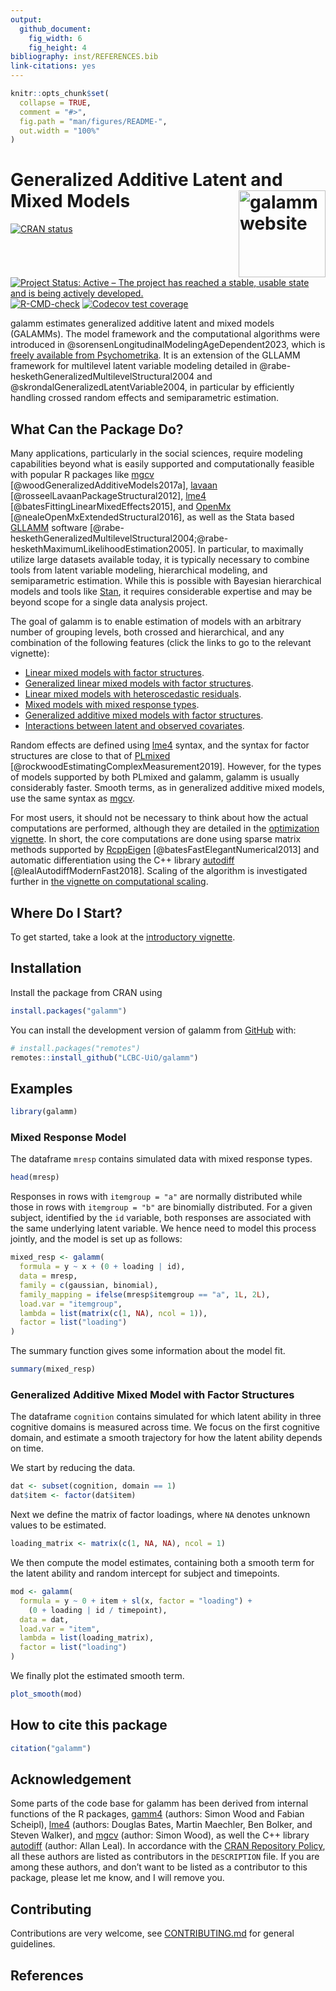 ```yaml
---
output: 
  github_document:
    fig_width: 6
    fig_height: 4
bibliography: inst/REFERENCES.bib
link-citations: yes
---
```


<!-- README.md is generated from README.Rmd. Please edit that file -->

```r
knitr::opts_chunk$set(
  collapse = TRUE,
  comment = "#>",
  fig.path = "man/figures/README-",
  out.width = "100%"
)
```

# Generalized Additive Latent and Mixed Models <a href="https://lcbc-uio.github.io/galamm/"><img src="man/figures/logo.png" align="right" height="139" alt="galamm website" /></a>

<!-- badges: start -->
[![CRAN status](https://www.r-pkg.org/badges/version/galamm)](https://cran.r-project.org/package=galamm)
[![Project Status: Active – The project has reached a stable, usable state and is being actively developed.](https://www.repostatus.org/badges/latest/active.svg)](https://www.repostatus.org/#active)
[![R-CMD-check](https://github.com/LCBC-UiO/galamm/actions/workflows/R-CMD-check.yaml/badge.svg)](https://github.com/LCBC-UiO/galamm/actions/workflows/R-CMD-check.yaml)
[![Codecov test coverage](https://codecov.io/gh/LCBC-UiO/galamm/branch/main/graph/badge.svg)](https://app.codecov.io/gh/LCBC-UiO/galamm?branch=main)
<!-- badges: end -->

galamm estimates generalized additive latent and mixed models (GALAMMs). The model framework and the computational algorithms were introduced in @sorensenLongitudinalModelingAgeDependent2023, which is  [freely available from Psychometrika](https://doi.org/10.1007/s11336-023-09910-z). It is an extension of the GLLAMM framework for multilevel latent variable modeling detailed in @rabe-heskethGeneralizedMultilevelStructural2004 and @skrondalGeneralizedLatentVariable2004, in particular by efficiently handling crossed random effects and semiparametric estimation.

## What Can the Package Do?

Many applications, particularly in the social sciences, require modeling capabilities beyond what is easily supported and computationally feasible with popular R packages like [mgcv](https://cran.r-project.org/package=mgcv) [@woodGeneralizedAdditiveModels2017a], [lavaan](https://lavaan.ugent.be/) [@rosseelLavaanPackageStructural2012], [lme4](https://cran.r-project.org/package=lme4) [@batesFittingLinearMixedEffects2015], and [OpenMx](https://openmx.ssri.psu.edu/) [@nealeOpenMxExtendedStructural2016], as well as the Stata based [GLLAMM](http://www.gllamm.org/) software [@rabe-heskethGeneralizedMultilevelStructural2004;@rabe-heskethMaximumLikelihoodEstimation2005]. In particular, to maximally utilize large datasets available today, it is typically necessary to combine tools from latent variable modeling, hierarchical modeling, and semiparametric estimation. While this is possible with Bayesian hierarchical models and tools like [Stan](https://mc-stan.org/), it requires considerable expertise and may be beyond scope for a single data analysis project. 

The goal of galamm is to enable estimation of models with an arbitrary number of grouping levels, both crossed and hierarchical, and any combination of the following features (click the links to go to the relevant vignette):

- [Linear mixed models with factor structures](https://lcbc-uio.github.io/galamm/articles/lmm_factor.html).
- [Generalized linear mixed models with factor structures](https://lcbc-uio.github.io/galamm/articles/glmm_factor.html).
- [Linear mixed models with heteroscedastic residuals](https://lcbc-uio.github.io/galamm/articles/lmm_heteroscedastic.html).
- [Mixed models with mixed response types](https://lcbc-uio.github.io/galamm/articles/mixed_response.html).
- [Generalized additive mixed models with factor structures](https://lcbc-uio.github.io/galamm/articles/semiparametric.html).
- [Interactions between latent and observed covariates](https://lcbc-uio.github.io/galamm/articles/latent_observed_interaction.html).

Random effects are defined using [lme4](https://cran.r-project.org/package=lme4) syntax, and the syntax for factor structures are close to that of [PLmixed](https://cran.r-project.org/package=PLmixed) [@rockwoodEstimatingComplexMeasurement2019]. However, for the types of models supported by both PLmixed and galamm, galamm is usually considerably faster. Smooth terms, as in generalized additive mixed models, use the same syntax as [mgcv](https://cran.r-project.org/package=mgcv).

For most users, it should not be necessary to think about how the actual computations are performed, although they are detailed in the [optimization vignette](https://lcbc-uio.github.io/galamm/articles/optimization.html). In short, the core computations are done using sparse matrix methods supported by [RcppEigen](https://cran.r-project.org/package=RcppEigen) [@batesFastElegantNumerical2013] and automatic differentiation using the C++ library [autodiff](https://autodiff.github.io/) [@lealAutodiffModernFast2018]. Scaling of the algorithm is investigated further in [the vignette on computational scaling](https://lcbc-uio.github.io/galamm/articles/scaling.html).

## Where Do I Start?

To get started, take a look at the [introductory vignette](https://lcbc-uio.github.io/galamm/articles/galamm.html).

## Installation

Install the package from CRAN using

``` r
install.packages("galamm")
```

You can install the development version of galamm from [GitHub](https://github.com/) with:

``` r
# install.packages("remotes")
remotes::install_github("LCBC-UiO/galamm")
```

## Examples

```r
library(galamm)
```


### Mixed Response Model

The dataframe `mresp` contains simulated data with mixed response types.

```r
head(mresp)
```

Responses in rows with `itemgroup = "a"` are normally distributed while those in rows with `itemgroup = "b"` are binomially distributed. For a given subject, identified by the `id` variable, both responses are associated with the same underlying latent variable. We hence need to model this process jointly, and the model is set up as follows:


```r
mixed_resp <- galamm(
  formula = y ~ x + (0 + loading | id),
  data = mresp,
  family = c(gaussian, binomial),
  family_mapping = ifelse(mresp$itemgroup == "a", 1L, 2L),
  load.var = "itemgroup",
  lambda = list(matrix(c(1, NA), ncol = 1)),
  factor = list("loading")
)
```

The summary function gives some information about the model fit.

```r
summary(mixed_resp)
```


### Generalized Additive Mixed Model with Factor Structures

The dataframe `cognition` contains simulated for which latent ability in three cognitive domains is measured across time. We focus on the first cognitive domain, and estimate a smooth trajectory for how the latent ability depends on time.

We start by reducing the data.

```r
dat <- subset(cognition, domain == 1)
dat$item <- factor(dat$item)
```

Next we define the matrix of factor loadings, where `NA` denotes unknown values to be estimated.

```r
loading_matrix <- matrix(c(1, NA, NA), ncol = 1)
```

We then compute the model estimates, containing both a smooth term for the latent ability and random intercept for subject and timepoints.

```r
mod <- galamm(
  formula = y ~ 0 + item + sl(x, factor = "loading") +
    (0 + loading | id / timepoint),
  data = dat,
  load.var = "item",
  lambda = list(loading_matrix),
  factor = list("loading")
)
```

We finally plot the estimated smooth term.

```r
plot_smooth(mod)
```


## How to cite this package

```r
citation("galamm")
```

## Acknowledgement

Some parts of the code base for galamm has been derived from internal functions of the R packages, [gamm4](https://cran.r-project.org/package=gamm4) (authors: Simon Wood and Fabian Scheipl), [lme4](https://cran.r-project.org/package=lme4) (authors: Douglas Bates, Martin Maechler, Ben Bolker, and Steven Walker), and [mgcv](https://cran.r-project.org/package=mgcv) (author: Simon Wood), as well the C++ library [autodiff](https://autodiff.github.io/) (author: Allan Leal). In accordance with the [CRAN Repository Policy](https://cran.r-project.org/web/packages/policies.html), all these authors are listed as contributors in the `DESCRIPTION` file. If you are among these authors, and don't want to be listed as a contributor to this package, please let me know, and I will remove you.

## Contributing

Contributions are very welcome, see [CONTRIBUTING.md](https://github.com/LCBC-UiO/galamm/blob/main/.github/CONTRIBUTING.md) for general guidelines.

## References
